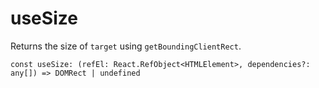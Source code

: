 
<Meta title="Hooks/useSize" />

# useSize

Returns the size of `target` using `getBoundingClientRect`.

`const useSize: (refEl: React.RefObject<HTMLElement>, dependencies?: any[]) => DOMRect | undefined`
